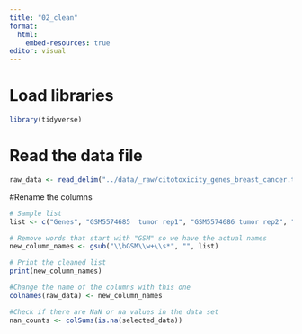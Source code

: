 ```yaml
---
title: "02_clean"
format:
  html:
    embed-resources: true
editor: visual
---
```


# Load libraries

```r
library(tidyverse)
```

# Read the data file

```r
raw_data <- read_delim("../data/_raw/citotoxicity_genes_breast_cancer.tsv", delim = "\t", show_col_types = FALSE)
```

#Rename the columns

```r
# Sample list
list <- c("Genes", "GSM5574685	tumor rep1", "GSM5574686 tumor rep2", "GSM5574687 tumor rep3", "GSM5574688 tumor rep4", "GSM5574689 tumor rep5", "GSM5574690 tumor rep6", "GSM5574691 tumor rep7", "GSM5574692 tumor rep8", "GSM5574693 tumor rep9", "GSM5574694 tumor rep10", "GSM5574695 tumor rep11", "GSM5574696 tumor rep12", "GSM5574697 tumor rep13", "GSM5574698 tumor rep14", "GSM5574699 tumor rep15",  "GSM5574700 tumor rep16", "GSM5574701 tumor rep17", "GSM5574702 tumor rep18", "GSM5574703 tumor rep19", "GSM5574704 tumor rep20", "GSM5574705 tumor rep21", "GSM5574706 tumor rep22", "GSM5574707 tumor rep23", "GSM5574708 tumor rep24", "GSM5574709 tumor rep25", "GSM5574710 tumor rep26", "GSM5574711 tumor rep27", "GSM5574712 tumor rep28", "GSM5574713 tumor rep29", "GSM5574714 tumor rep30", "GSM5574715 normal rep1", "GSM5574716 normal rep2", "GSM5574717 normal rep3", "GSM5574718 normal rep4", "GSM5574719 normal rep5", "GSM5574720 normal rep6", "GSM5574721 normal rep7", "GSM5574722 normal rep8", "GSM5574723 normal rep9", "GSM5574724 normal rep10", "GSM5574725 normal rep11", "GSM5574726 normal rep12",  "GSM5574727 normal rep13", "GSM5574728 normal rep14", "GSM5574729 normal rep15", "GSM5574730 normal rep16", "GSM5574731 normal rep17", "GSM5574732 normal rep18", "GSM5574733 normal rep19", "GSM5574734 normal rep20", "GSM5574735 normal rep21", "GSM5574736 normal rep22", "GSM5574737 normal rep23", "GSM5574738 normal rep24", "GSM5574739 normal rep25", "GSM5574740 normal rep26", "GSM5574741 normal rep27", "GSM5574742 normal rep28", "GSM5574743 normal rep29", "GSM5574744 normal rep30")

# Remove words that start with "GSM" so we have the actual names
new_column_names <- gsub("\\bGSM\\w+\\s*", "", list)

# Print the cleaned list
print(new_column_names)

#Change the name of the columns with this one
colnames(raw_data) <- new_column_names
```

```r
#Check if there are NaN or na values in the data set
nan_counts <- colSums(is.na(selected_data))
```